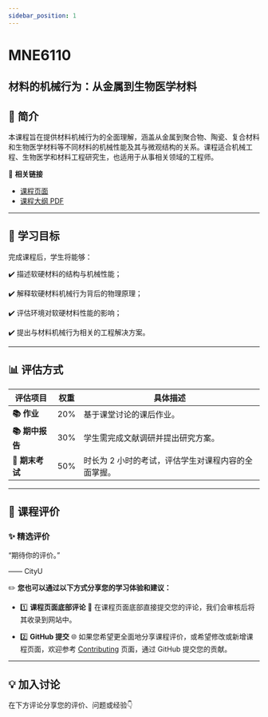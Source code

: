 ```yaml
---
sidebar_position: 1
---
```


# MNE6110
## 材料的机械行为：从金属到生物医学材料

## **📘 简介**
本课程旨在提供材料机械行为的全面理解，涵盖从金属到聚合物、陶瓷、复合材料和生物医学材料等不同材料的机械性能及其与微观结构的关系。课程适合机械工程、生物医学和材料工程研究生，也适用于从事相关领域的工程师。

🔗 **相关链接**
- [课程页面](https://www.cityu.edu.hk/catalogue/pg/202425/course/MNE6110.htm)
- [课程大纲 PDF](https://www.cityu.edu.hk/catalogue/pg/202425/course/MNE6110.pdf)

---

## **🎯 学习目标**

完成课程后，学生将能够：

✔️ 描述软硬材料的结构与机械性能；

✔️ 解释软硬材料机械行为背后的物理原理；

✔️ 评估环境对软硬材料性能的影响；

✔️ 提出与材料机械行为相关的工程解决方案。

---

## **📊 评估方式**

| **评估项目**         | **权重** | **具体描述**                                                                                     |
|---------------------|---------|-----------------------------------------------------------------------------------------------|
| **📚 作业**          | 20%     | 基于课堂讨论的课后作业。                                                                         |
| **📚 期中报告**       | 30%     | 学生需完成文献调研并提出研究方案。                                                               |
| **📖 期末考试**      | 50%     | 时长为 2 小时的考试，评估学生对课程内容的全面掌握。                                             |

---

## **💬 课程评价**

### ✨ **精选评价**
<div className={commentStyles.commentBox}>
    <p className={commentStyles.commentText}>
        “期待你的评价。”
    </p>
    <p className={commentStyles.commentAuthor}>—— CityU</p>
</div>

✏️ **您也可以通过以下方式分享您的学习体验和建议：**

- 1️⃣ **课程页面底部评论**
💬 在课程页面底部直接提交您的评论，我们会审核后将其收录到网站中。

- 2️⃣ **GitHub 提交**
🌐 如果您希望更全面地分享课程评价，或希望修改或新增课程页面，欢迎参考 [Contributing](https://penjc.github.io/cityU-navigator/contributing) 页面，通过 GitHub 提交您的贡献。

---

## **💡 加入讨论**

在下方评论分享您的评价、问题或经验👇
<Utterances />